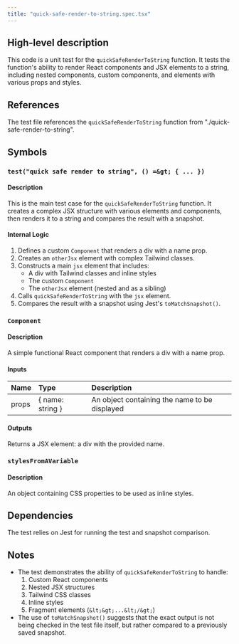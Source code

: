 ```yaml
---
title: "quick-safe-render-to-string.spec.tsx"
---
```


## High-level description
This code is a unit test for the `quickSafeRenderToString` function. It tests the function's ability to render React components and JSX elements to a string, including nested components, custom components, and elements with various props and styles.

## References
The test file references the `quickSafeRenderToString` function from "./quick-safe-render-to-string".

## Symbols

### `test("quick safe render to string", () =&gt; { ... })`
#### Description
This is the main test case for the `quickSafeRenderToString` function. It creates a complex JSX structure with various elements and components, then renders it to a string and compares the result with a snapshot.

#### Internal Logic
1. Defines a custom `Component` that renders a div with a name prop.
2. Creates an `otherJsx` element with complex Tailwind classes.
3. Constructs a main `jsx` element that includes:
   - A div with Tailwind classes and inline styles
   - The custom `Component`
   - The `otherJsx` element (nested and as a sibling)
4. Calls `quickSafeRenderToString` with the `jsx` element.
5. Compares the result with a snapshot using Jest's `toMatchSnapshot()`.

### `Component`
#### Description
A simple functional React component that renders a div with a name prop.

#### Inputs
| Name | Type | Description |
|:-----|:-----|:------------|
| props | { name: string } | An object containing the name to be displayed |

#### Outputs
Returns a JSX element: a div with the provided name.

### `stylesFromAVariable`
#### Description
An object containing CSS properties to be used as inline styles.

## Dependencies
The test relies on Jest for running the test and snapshot comparison.

## Notes
- The test demonstrates the ability of `quickSafeRenderToString` to handle:
  1. Custom React components
  2. Nested JSX structures
  3. Tailwind CSS classes
  4. Inline styles
  5. Fragment elements (`&lt;&gt;...&lt;/&gt;`)
- The use of `toMatchSnapshot()` suggests that the exact output is not being checked in the test file itself, but rather compared to a previously saved snapshot.